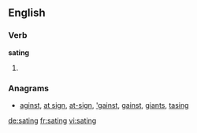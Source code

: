 
==English==

===Verb===
'''sating'''

# {{present participle of|sate}}

===Anagrams===
* [[aginst#English|aginst]], [[at sign#English|at sign]], [[at-sign#English|at-sign]], [['gainst#English|'gainst]], [[gainst#English|gainst]], [[giants#English|giants]], [[tasing#English|tasing]]

[[de:sating]]
[[fr:sating]]
[[vi:sating]]